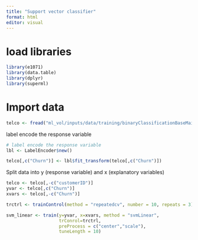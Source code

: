 ```yaml
---
title: "Support vector classifier"
format: html
editor: visual
---
```


# load libraries

```r
library(e1071)
library(data.table)
library(dplyr)
library(superml)
```

# Import data

```r
telco <- fread("ml_vol/inputs/data/training/binaryClassificationBaseMainInput/telco_churn_train.csv")
```

label encode the response variable
```r
# label encode the response variable
lbl <- LabelEncoder$new()

telco[,c("Churn")] <- lbl$fit_transform(telco[,c("Churn")])
```


Split data into y (response variable) and x (explanatory variables)
```r
telco <- telco[,-c("customerID")]
yvar <- telco[,c("Churn")]
xvars <- telco[,-c("Churn")]
```


```r
trctrl <- trainControl(method = "repeatedcv", number = 10, repeats = 3)

svm_linear <- train(y=yvar, x=xvars, method = "svmLinear",
                    trConrol=trctrl,
                    preProcess = c("center","scale"),
                    tuneLength = 10)
```


